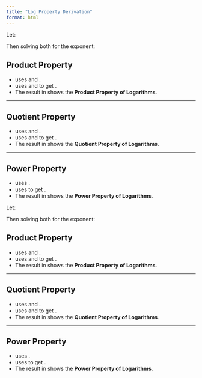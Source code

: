 ```yaml
---
title: "Log Property Derivation"
format: html
---
```


<!--
NOTE TO INSTRUCTORS/EDITORS:

This document renders correctly in both HTML and PDF formats by using conditional content blocks.
- In PDF: equation numbers and references use \label{} and \eqref{}.
- In HTML: manual tags (\tag{}) are used since \eqref{} does not work reliably.
- The blocks are separated using ::: {.content-visible when-format="html"} and when-format="pdf".

These differences ensure that students see consistent, clear equations regardless of output format.
-->


::: {.content-visible when-format="pdf"}

Let:

\begin{align}
M &= a^m \label{eq:M-def} \\
N &= a^n \label{eq:N-def}
\end{align}

Then solving both for the exponent:

\begin{align}
m &= \log_a{M} \label{eq:m-def} \\
n &= \log_a{N} \label{eq:n-def}
\end{align}

## Product Property

\begin{align}
\log_a{(M \cdot N)} &= \log_a{a^m \cdot a^n} \label{eq:prod-expand} \\
&= \log_a{a^{m+n}} \label{eq:prod-combine-exp} \\
&= m + n \label{eq:prod-cancel-log} \\
\log_a{(M \cdot N)} &= \log_a{M} + \log_a{N} \label{eq:prod-final}
\end{align}

* \eqref{eq:prod-expand} uses \eqref{eq:M-def} and \eqref{eq:N-def}.  
* \eqref{eq:prod-cancel-log} uses \eqref{eq:m-def} and \eqref{eq:n-def} to get \eqref{eq:prod-final}.  
* The result in \eqref{eq:prod-final} shows the **Product Property of Logarithms**.

---

## Quotient Property

\begin{align}
\log_a{\left(\frac{M}{N}\right)} &= \log_a{\left(\frac{a^m}{a^n}\right)} \label{eq:quot-expand} \\
&= \log_a{a^{m-n}} \label{eq:quot-combine-exp} \\
&= m - n \label{eq:quot-cancel-log} \\
\log_a{\left(\frac{M}{N}\right)} &= \log_a{M} - \log_a{N} \label{eq:quot-final}
\end{align}

* \eqref{eq:quot-expand} uses \eqref{eq:M-def} and \eqref{eq:N-def}.  
* \eqref{eq:quot-cancel-log} uses \eqref{eq:m-def} and \eqref{eq:n-def} to get \eqref{eq:quot-final}.  
* The result in \eqref{eq:quot-final} shows the **Quotient Property of Logarithms**.

---

## Power Property

\begin{align}
\log_a{(M^n)} &= \log_a{(a^m)^n} \label{eq:power-expand} \\
&= \log_a{a^{mn}} \label{eq:power-combine-exp} \\
&= m \cdot n \label{eq:power-cancel-log} \\
\log_a{(M^n)} &= n \cdot \log_a{M} \label{eq:power-final}
\end{align}

* \eqref{eq:power-expand} uses \eqref{eq:M-def}.  
* \eqref{eq:power-cancel-log} uses \eqref{eq:m-def} to get \eqref{eq:power-final}.  
* The result in \eqref{eq:power-final} shows the **Power Property of Logarithms**.

:::

::: {.content-visible when-format="html"}

Let:

\begin{align}
M &= a^m \tag{1}\label{eq:M-def} \\
N &= a^n \tag{2}\label{eq:N-def}
\end{align}

Then solving both for the exponent:

\begin{align}
m &= \log_a{M} \tag{3}\label{eq:m-def} \\
n &= \log_a{N} \tag{4}\label{eq:n-def}
\end{align}

## Product Property

\begin{align}
\log_a{(M \cdot N)} &= \log_a{a^m \cdot a^n} \tag{5}\label{eq:prod-expand} \\
&= \log_a{a^{m+n}} \tag{6}\label{eq:prod-combine-exp} \\
&= m + n \tag{7}\label{eq:prod-cancel-log} \\
\log_a{(M \cdot N)} &= \log_a{M} + \log_a{N} \tag{8}\label{eq:prod-final}
\end{align}

* \eqref{eq:prod-expand} uses \eqref{eq:M-def} and \eqref{eq:N-def}.  
* \eqref{eq:prod-cancel-log} uses \eqref{eq:m-def} and \eqref{eq:n-def} to get \eqref{eq:prod-final}.  
* The result in \eqref{eq:prod-final} shows the **Product Property of Logarithms**.

---

## Quotient Property

\begin{align}
\log_a{\left(\frac{M}{N}\right)} &= \log_a{\left(\frac{a^m}{a^n}\right)} \tag{9}\label{eq:quot-expand} \\
&= \log_a{a^{m-n}} \tag{10}\label{eq:quot-combine-exp} \\
&= m - n \tag{11}\label{eq:quot-cancel-log} \\
\log_a{\left(\frac{M}{N}\right)} &= \log_a{M} - \log_a{N} \tag{12}\label{eq:quot-final}
\end{align}

* \eqref{eq:quot-expand} uses \eqref{eq:M-def} and \eqref{eq:N-def}.  
* \eqref{eq:quot-cancel-log} uses \eqref{eq:m-def} and \eqref{eq:n-def} to get \eqref{eq:quot-final}.  
* The result in \eqref{eq:quot-final} shows the **Quotient Property of Logarithms**.

---

## Power Property

\begin{align}
\log_a{(M^n)} &= \log_a{(a^m)^n} \tag{13}\label{eq:power-expand} \\
&= \log_a{a^{mn}} \tag{14}\label{eq:power-combine-exp} \\
&= m \cdot n \tag{15}\label{eq:power-cancel-log} \\
\log_a{(M^n)} &= n \cdot \log_a{M} \tag{16}\label{eq:power-final}
\end{align}

* \eqref{eq:power-expand} uses \eqref{eq:M-def}.  
* \eqref{eq:power-cancel-log} uses \eqref{eq:m-def} to get \eqref{eq:power-final}.  
* The result in \eqref{eq:power-final} shows the **Power Property of Logarithms**.

:::

